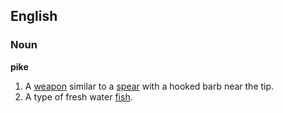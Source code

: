 ==English==
===Noun===
'''pike'''
# A [[weapon]] similar to a [[spear]] with a hooked barb near the tip.
# A type of fresh water [[fish]].